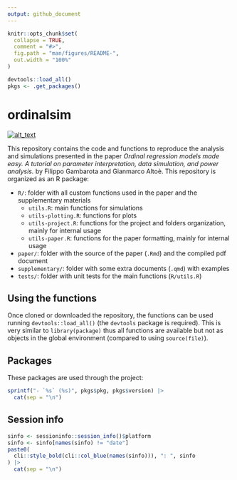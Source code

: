```yaml
---
output: github_document
---
```


<!-- README.md is generated from README.Rmd. Please edit that file -->

```r
knitr::opts_chunk$set(
  collapse = TRUE,
  comment = "#>",
  fig.path = "man/figures/README-",
  out.width = "100%"
)

devtools::load_all()
pkgs <- .get_packages()
```

# ordinalsim

<!-- badges: start -->
[<img alt="alt_text" src="https://img.shields.io/badge/OSF-https://osf.io/93h5j/-337AB7"/>](https://osf.io/93h5j/)
<!-- badges: end -->

This repository contains the code and functions to reproduce the analysis and simulations presented in the paper *Ordinal regression models made easy. A tutorial on parameter interpretation, data simulation, and power analysis.* by Filippo Gambarota and Gianmarco Altoè. This repository is organized as an R package:

- `R/`: folder with all custom functions used in the paper and the supplementary materials
  - `utils.R`: main functions for simulations
  - `utils-plotting.R`: functions for plots
  - `utils-project.R`: functions for the project and folders organization, mainly for internal usage
  - `utils-paper.R`: functions for the paper formatting, mainly for internal usage
- `paper/`: folder with the source of the paper (`.Rmd`) and the compiled pdf document
- `supplementary/`: folder with some extra documents (`.qmd`) with examples
- `tests/`: folder with unit tests for the main functions (`R/utils.R`)

## Using the functions

Once cloned or downloaded the repository, the functions can be used running `devtools::load_all()` (the `devtools` package is required). This is very similar to `library(package)` thus all functions are available but not as objects in the global environment (compared to using `source(file)`).

## Packages

These packages are used through the project:

```r
sprintf("- `%s` (%s)", pkgs$pkg, pkgs$version) |> 
  cat(sep = "\n")
```

## Session info

```r
sinfo <- sessioninfo::session_info()$platform
sinfo <- sinfo[names(sinfo) != "date"]
paste0(
  cli::style_bold(cli::col_blue(names(sinfo))), ": ", sinfo
) |> 
  cat(sep = "\n")
```